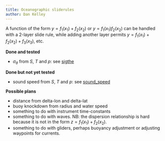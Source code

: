 ```yaml
---
title: Oceanographic sliderules
author: Dan Kelley
---
```


A function of the form $y=f_1(x_1)+f_2(x_2)$ or $y=f_1(x_1) f_2(x_2)$ can be
handled with a 2-layer slide rule, while adding another layer permits
$y=f_1(x_1)+f_2(x_2)+f_3(x_3)$, etc.

**Done and tested**

* $\sigma_\theta$ from $S$, $T$ and $p$: see [sigthe](sigthe)

**Done but not yet tested**

* sound speed from $S$, $T$ and $p$: see [sound_speed](sound_speed)

**Possible plans**

* distance from delta-lon and delta-lat
* buoy knockdown from radius and water speed
* something to do with instrument time-constants
* something to do with waves. NB: the dispersion relationship is hard because
  it is not in the form $z=f_1(x_1)+f_2(x_2)$.
* something to do with gliders, perhaps buoyancy adjustment or adjusting
  waypoints for currents.

